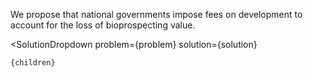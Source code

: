 

We propose that national governments impose fees on development to account for the loss of bioprospecting value.

  <SolutionDropdown 
    problem={problem} 
    solution={solution}
  >
    {children}
  </SolutionDropdown>